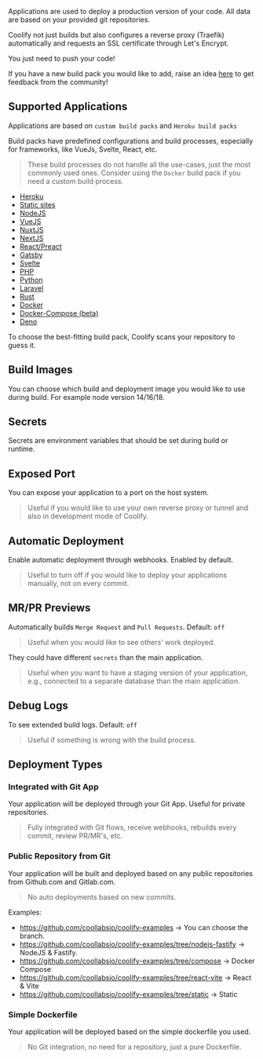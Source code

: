 Applications are used to deploy a production version of your code. All data are based on your provided git repositories.

Coolify not just builds but also configures a reverse proxy (Traefik) automatically and requests an SSL certificate through Let's Encrypt.

You just need to push your code!

If you have a new build pack you would like to add, raise an idea [here](https://github.com/orgs/coollabsio/discussions) to get feedback from the community!

## Supported Applications

Applications are based on `custom build packs` and `Heroku build packs`

Build packs have predefined configurations and build processes, especially for frameworks, like VueJs, Svelte, React, etc.

> These build processes do not handle all the use-cases, just the most commonly used ones. Consider using the `Docker` build pack if you need a custom build process.

- [Heroku](./heroku)
- [Static sites](./static)
- [NodeJS](./nodejs)
- [VueJS](./vuejs)
- [NuxtJS](./nuxtjs)
- [NextJS](./nextjs)
- [React/Preact](./react-preact)
- [Gatsby](./gatsby)
- [Svelte](./svelte)
- [PHP](./php)
- [Python](./python)
- [Laravel](./laravel)
- [Rust](./rust)
- [Docker](./docker)
- [Docker-Compose (beta)](./docker-compose)
- [Deno](./deno)

To choose the best-fitting build pack, Coolify scans your repository to guess it.

## Build Images

You can choose which build and deployment image you would like to use during build. For example node version 14/16/18.

## Secrets

Secrets are environment variables that should be set during build or runtime.

## Exposed Port

You can expose your application to a port on the host system.

> Useful if you would like to use your own reverse proxy or tunnel and also in development mode of Coolify.

## Automatic Deployment

Enable automatic deployment through webhooks. Enabled by default.

> Useful to turn off if you would like to deploy your applications manually, not on every commit.

## MR/PR Previews

Automatically builds `Merge Request` and `Pull Requests`. Default: `off`

> Useful when you would like to see others' work deployed.

They could have different `secrets` than the main application.

> Useful when you want to have a staging version of your application, e.g., connected to a separate database than the main application.

## Debug Logs

To see extended build logs. Default: `off`

> Useful if something is wrong with the build process.

## Deployment Types

### Integrated with Git App

Your application will be deployed through your Git App. Useful for private repositories.

> Fully integrated with Git flows, receive webhooks, rebuilds every commit, review PR/MR's, etc.

### Public Repository from Git

Your application will be built and deployed based on any public repositories from Github.com and Gitlab.com.

> No auto deployments based on new commits.

Examples:

- https://github.com/coollabsio/coolify-examples -> You can choose the branch.
- https://github.com/coollabsio/coolify-examples/tree/nodejs-fastify -> NodeJS & Fastify.
- https://github.com/coollabsio/coolify-examples/tree/compose -> Docker Compose
- https://github.com/coollabsio/coolify-examples/tree/react-vite -> React & Vite
- https://github.com/coollabsio/coolify-examples/tree/static -> Static

### Simple Dockerfile

Your application will be deployed based on the simple dockerfile you used.

> No Git integration, no need for a repository, just a pure Dockerfile.
